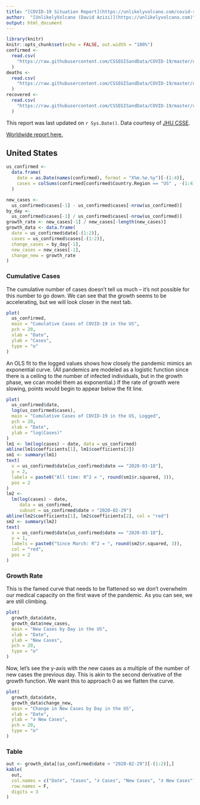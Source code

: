 ```yaml
---
title: "[COVID-19 Situation Report](https://unlikelyvolcano.com/covid-report.html)"
author:  "[UnlikelyVolcano (David Azizi)](https://unlikelyvolcano.com)"
output: html_document
---
```


```r
library(knitr)
knitr::opts_chunk$set(echo = FALSE, out.width = "100%")
confirmed <-
  read.csv(
    "https://raw.githubusercontent.com/CSSEGISandData/COVID-19/master/csse_covid_19_data/csse_covid_19_time_series/time_series_19-covid-Confirmed.csv"
  )
deaths <-
  read.csv(
    "https://raw.githubusercontent.com/CSSEGISandData/COVID-19/master/csse_covid_19_data/csse_covid_19_time_series/time_series_19-covid-Deaths.csv"
  )
recovered <-
  read.csv(
    "https://raw.githubusercontent.com/CSSEGISandData/COVID-19/master/csse_covid_19_data/csse_covid_19_time_series/time_series_19-covid-Recovered.csv"
  )
```

This report was last updated on `r Sys.Date()`. Data courtesy of [JHU CSSE](https://systems.jhu.edu/research/public-health/ncov/).

[Worldwide report here.](https://unlikelyvolcano.com/covid-world.html)

## United States {.tabset}

```r
us_confirmed <-
  data.frame(
    date = as.Date(names(confirmed), format = "X%m.%e.%y")[-(1:4)],
    cases = colSums(confirmed[confirmed$Country.Region == "US" , -(1:4)], na.rm = T)
  )

new_cases <-
  us_confirmed$cases[-1] - us_confirmed$cases[-nrow(us_confirmed)]
by_day <-
  us_confirmed$cases[-1] / us_confirmed$cases[-nrow(us_confirmed)]
growth_rate <- new_cases[-1] / new_cases[-length(new_cases)]
growth_data <- data.frame(
  date = us_confirmed$date[-(1:2)],
  cases = us_confirmed$cases[-(1:2)],
  change_cases = by_day[-1],
  new_cases = new_cases[-1],
  change_new = growth_rate
)
```

### Cumulative Cases

The cumulative number of cases doesn't tell us much -- it's not possible for this number to go down. We can see that the growth seems to be accelerating, but we will look closer in the next tab.

```r
plot(
  us_confirmed,
  main = "Cumulative Cases of COVID-19 in the US",
  pch = 20,
  xlab = "Date",
  ylab = "Cases",
  type = "o"
)
```


An OLS fit to the logged values shows how closely the pandemic mimics an exponential curve. (All pandemics are modeled as a logistic function since there is a ceiling to the number of infected individuals, but in the growth phase, we ccan model them as exponential.) If the rate of growth were slowing, points would begin to appear below the fit line.

```r
plot(
  us_confirmed$date,
  log(us_confirmed$cases),
  main = "Cumulative Cases of COVID-19 in the US, Logged",
  pch = 20,
  xlab = "Date",
  ylab = "log(Cases)"
)
lm1 <- lm(log(cases) ~ date, data = us_confirmed)
abline(lm1$coefficients[1], lm1$coefficients[2])
sm1 <- summary(lm1)
text(
  x = us_confirmed$date[us_confirmed$date == "2020-03-18"],
  y = 2,
  labels = paste0("All time: R^2 = ", round(sm1$r.squared, 3)),
  pos = 2
)
lm2 <-
  lm(log(cases) ~ date,
     data = us_confirmed,
     subset = us_confirmed$date > "2020-02-29")
abline(lm2$coefficients[1], lm2$coefficients[2], col = "red")
sm2 <- summary(lm2)
text(
  x = us_confirmed$date[us_confirmed$date == "2020-03-18"],
  y = 1,
  labels = paste0("Since March: R^2 = ", round(sm2$r.squared, 3)),
  col = "red",
  pos = 2
)
```

### Growth Rate
This is the famed curve that needs to be flattened so we don't overwhelm our medical capacity on the first wave of the pandemic. As you can see, we are still climbing. 

```r
plot(
  growth_data$date,
  growth_data$new_cases,
  main = "New Cases by Day in the US",
  xlab = "Date",
  ylab = "New Cases",
  pch = 20,
  type = "o"
)
```

Now, let's see the y-axis with the new cases as a multiple of the number of new cases the previous day. This is akin to the second derivative of the growth function. We want this to approach 0 as we flatten the curve.
```r
plot(
  growth_data$date,
  growth_data$change_new,
  main = "Change in New Cases by Day in the US",
  xlab = "Date",
  ylab = "∂ New Cases",
  pch = 20,
  type = "o"
)
```

### Table

```r
out <- growth_data[(us_confirmed$date > "2020-02-29")[-(1:2)],]
kable(
  out,
  col.names = c("Date", "Cases", "∂ Cases", "New Cases", "∂ New Cases"),
  row.names = F,
  digits = 3
)
```


